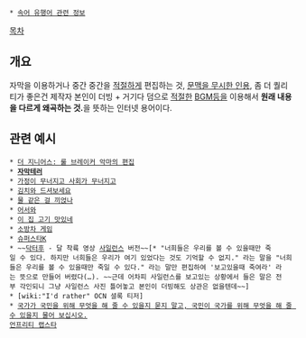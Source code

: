  * [[속어 유행어 관련 정보]]

[[목차]]
== 개요 ==
자막을 이용하거나 중간 중간을 [[적절]]하게 편집하는 것, [[문맥을 무시한 인용]], 좀 더 퀄리티가 좋은건 제작자 본인이 더빙 + 거기다 덤으로 [[적절]]한 [[BGM]]등을 이용해서 '''원래 내용을 다르게 왜곡하는 것.'''을 뜻하는 인터넷 용어이다.

== 관련 예시 ==
 * [http://youtu.be/m57i31adric 더 지니어스: 룰 브레이커 악마의 편집]
 * '''[[자막테러]]'''
 * [[가정이 무너지고 사회가 무너지고]]
 * [[김치와 드셔보세요]]
 * [[물 같은 걸 끼얹나]]
 * [[어서와]]
 * [[이 집 고기 맛있네]]
 * [[소방차 게임]]
 * [[슈퍼스타K]]
 * ~~[[닥터후]] - 달 착륙 영상 [[사일런스(닥터후)|사일런스]] 버전~~[* "너희들은 우리를 볼 수 있을때만 죽일 수 있다. 하지만 너희들은 우리가 여기 있었다는 것도 기억할 수 없지." 라는 말을 "너희들은 우리를 볼 수 있을때만 죽일 수 있다." 라는 말만 편집하여 '보고있을때 죽여라' 라는 뜻으로 만들어 버렸다(…). ~~근데 어차피 사일런스를 보고있는 상황에서 들은 말은 전부 각인되니 그냥 사일런스 사진 틀어놓고 본인이 더빙해도 상관은 없을텐데~~]
 * [wiki:"I'd rather" OCN 셜록 티저]
 * [[존 F. 케네디|국가가 국민을 위해 무엇을 해 줄 수 있을지 묻지 말고, 국민이 국가를 위해 무엇을 해 줄 수 있을지 물어 보십시오.]]
 [[언프리티 랩스타]]
 
